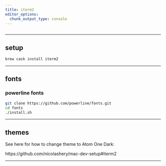 ```yaml
---
title: iterm2
editor_options: 
  chunk_output_type: console
---
```


```r
```

<!-- ********************************************************************* -->

<!-- > Headline -->

<!-- ********************************************************************* -->

<!-- ## faqs -->

<!-- ********************************************************************* -->

<!-- ## links -->

*********************************************************************

## setup

```sh
brew cask install iterm2
```

*********************************************************************

## fonts

### powerline fonts

```sh
git clone https://github.com/powerline/fonts.git
cd fonts
./install.sh
```

*********************************************************************

## themes

See here for how to change theme to Atom One Dark:

https://github.com/nicolashery/mac-dev-setup#iterm2

*********************************************************************


